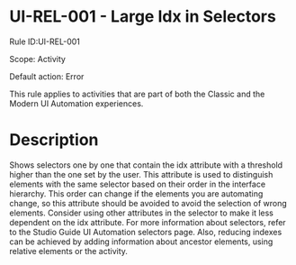 ﻿# UI-REL-001 - Large Idx in Selectors

Rule ID:UI-REL-001

Scope: Activity

Default action: Error

This rule applies to activities that are part of both the Classic and the Modern UI
            Automation experiences.

# Description

Shows selectors one by one that contain the idx attribute with a threshold higher than the one set by the user. This attribute is used to distinguish elements with the same selector based on their order in the interface hierarchy. This order can change if the elements you are automating change, so this attribute should be avoided to avoid the selection of wrong elements. Consider using other attributes in the selector to make it less dependent on the idx attribute. For more information about selectors, refer to the Studio Guide UI Automation selectors page. Also, reducing indexes can be achieved by adding information about ancestor elements, using relative elements or the  activity.
